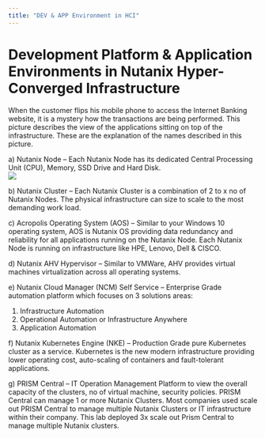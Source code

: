```yaml
---
title: "DEV & APP Environment in HCI"
---
```


# Development Platform & Application Environments in Nutanix Hyper-Converged Infrastructure

When the customer flips his mobile phone to access the Internet Banking website, it is a mystery how the transactions are being performed.    This picture describes the view of the applications sitting on top of the infrastructure.  These are the explanation of the names described in this picture.

a)	Nutanix Node – Each Nutanix Node has its dedicated Central Processing Unit (CPU), Memory, SSD Drive and Hard Disk.  
    ![](images/HCI-Node.png)
 
b)	Nutanix Cluster – Each Nutanix Cluster is a combination of 2 to x no of Nutanix Nodes.  The physical infrastructure can size to scale to the most demanding work load.

c)	Acropolis Operating System (AOS) – Similar to your Windows 10 operating system, AOS is Nutanix OS providing data redundancy and reliability for all applications running on the Nutanix Node.  Each Nutanix Node is running on infrastructure like HPE, Lenovo, Dell & CISCO.

d)	Nutanix AHV Hypervisor – Similar to VMWare, AHV provides virtual machines virtualization across all operating systems.

e)	Nutanix Cloud Manager (NCM) Self Service – Enterprise Grade automation platform which focuses on 3 solutions areas:

1.	Infrastructure Automation 
2.	Operational Automation or Infrastructure Anywhere
3.	Application Automation

f)	Nutanix Kubernetes Engine (NKE) – Production Grade pure Kubernetes cluster as a service.  Kubernetes is the new modern infrastructure providing lower operating cost, auto-scaling of containers and fault-tolerant applications.

g)	PRISM Central – IT Operation Management Platform to view the overall capacity of the clusters, no of virtual machine, security policies.  PRISM Central can manage 1 or more Nutanix Clusters.  Most companies used scale out PRISM Central to manage multiple Nutanix Clusters or IT infrastructure within their company.  This lab deployed 3x scale out Prism Central to manage multiple Nutanix clusters.



